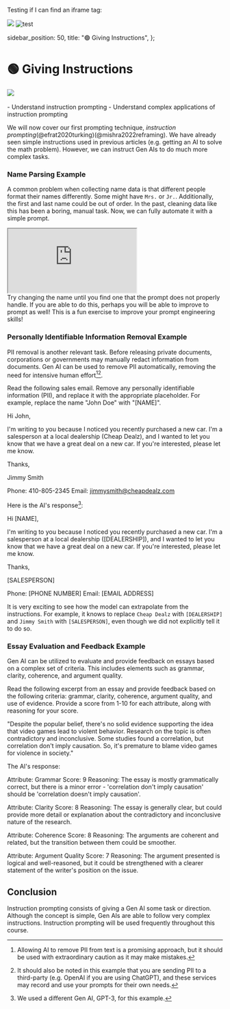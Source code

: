 Testing if I can find an iframe tag:

<Image src="test1" />
<Image src="test2" alt="test" />

  sidebar_position: 50,
  title: "🟢 Giving Instructions",
};

# 🟢 Giving Instructions

<div style={{ textAlign: "center" }}>
  <Image
    src={"/docs/assets/basics/instruction_prompt.svg"}
    width={1070}
    height={404}
    style={{
      width: "100%",
      height: "300px",
      verticalAlign: "top",
      margin: "auto",
    }}
  />
</div>
<br />

<Takeaways>
  - Understand instruction prompting 
  - Understand complex applications of instruction prompting
</Takeaways>

We will now cover our first prompting technique, _instruction prompting_(@efrat2020turking)(@mishra2022reframing). We have already seen simple instructions used in previous articles (e.g. getting an AI to solve the math problem). However,
we can instruct Gen AIs to do much more complex tasks.

### Name Parsing Example

A common problem when collecting name data is that different people format their names differently. Some might have `Mrs.` or `Jr.`. Additionally, the first and last name could be out of order. In the past, cleaning data like this has been a boring, manual task. Now, we can fully automate it with a simple prompt.

<iframe
  src="https://embed.learnprompting.org/embed?config=eyJ0b3BQIjowLCJ0ZW1wZXJhdHVyZSI6MCwibWF4VG9rZW5zIjoyNTYsIm91dHB1dCI6IlNtaXRoLCBKb2huIiwicHJvbXB0IjoiQSB1c2VyIGhhcyBpbnB1dCB0aGVpciBmaXJzdCBhbmQgbGFzdCBuYW1lIGludG8gYSBmb3JtLiBXZSBkb24ndCBrbm93IGluIHdoaWNoIG9yZGVyIHRoZWlyIGZpcnN0IG5hbWUgYW5kIGxhc3QgbmFtZSBhcmUsIGJ1dCB3ZSBuZWVkIGl0IHRvIGJlIGluIHRoaXMgZm9ybWF0ICc8TGFzdCBuYW1lPiwgPEZpcnN0IG5hbWU%2BJy4gXG5cblBsZWFzZSBjb252ZXJ0IHRoZSBmb2xsb3dpbmcgbmFtZSBpbiB0aGUgZXhwZWN0ZWQgZm9ybWF0OiBKb2huIFNtaXRoIiwibW9kZWwiOiJncHQtMy41LXR1cmJvIn0%3D"
  style={{
    width: "100%",
    height: "400px",
    border: "0",
    borderRadius: "4px",
    overflow: "hidden",
  }}
  sandbox="allow-forms allow-modals allow-popups allow-presentation allow-same-origin allow-scripts"
></iframe>

<br />
Try changing the name until you find one that the prompt does not properly handle.
If you are able to do this, perhaps you will be able to improve to prompt as well!
This is a fun exercise to improve your prompt engineering skills!

### Personally Identifiable Information Removal Example

PII removal is another relevant task. Before releasing private documents, corporations or governments may manually redact information from documents. Gen AI can be used to remove PII automatically, removing the need for intensive human effort[^a][^b].

<AIInput>
Read the following sales email. Remove any personally identifiable information (PII),
and replace it with the appropriate placeholder. For example, replace the name "John Doe"
with "[NAME]".

Hi John,

I'm writing to you because I noticed you recently purchased a new car. I'm a salesperson
at a local dealership (Cheap Dealz), and I wanted to let you know that we have a great deal on a new
car. If you're interested, please let me know.

Thanks,

Jimmy Smith

Phone: 410-805-2345
Email: jimmysmith@cheapdealz.com

</AIInput>

Here is the AI's response[^c]:

<AIOutput>
Hi [NAME],

I'm writing to you because I noticed you recently purchased a new car. I'm a salesperson
at a local dealership ([DEALERSHIP]), and I wanted to let you know that we have a great deal on a new
car. If you're interested, please let me know.

Thanks,

[SALESPERSON]

Phone: [PHONE NUMBER]
Email: [EMAIL ADDRESS]

</AIOutput>

It is very exciting to see how the model can extrapolate from the instructions. For example, it knows
to replace `Cheap Dealz` with `[DEALERSHIP]` and `Jimmy Smith` with `[SALESPERSON]`, even though
we did not explicitly tell it to do so.

### Essay Evaluation and Feedback Example

Gen AI can be utilized to evaluate and provide feedback on essays based on a complex set of criteria. This includes elements such as grammar, clarity, coherence, and argument quality.

<AIInput>
Read the following excerpt from an essay and provide feedback based on the following criteria: grammar, clarity, coherence, argument quality, and use of evidence. Provide a score from 1-10 for each attribute, along with reasoning for your score.

"Despite the popular belief, there's no solid evidence supporting the idea that video games lead to violent behavior. Research on the topic is often contradictory and inconclusive. Some studies found a correlation, but correlation don't imply causation. So, it's premature to blame video games for violence in society."

</AIInput>

The AI's response:

<AIOutput>
Attribute: Grammar
Score: 9
Reasoning: The essay is mostly grammatically correct, but there is a minor error - 'correlation don't imply causation' should be 'correlation doesn't imply causation'.

Attribute: Clarity
Score: 8
Reasoning: The essay is generally clear, but could provide more detail or explanation about the contradictory and inconclusive nature of the research.

Attribute: Coherence
Score: 8
Reasoning: The arguments are coherent and related, but the transition between them could be smoother.

Attribute: Argument Quality
Score: 7
Reasoning: The argument presented is logical and well-reasoned, but it could be strengthened with a clearer statement of the writer's position on the issue.

</AIOutput>

## Conclusion

Instruction prompting consists of giving a Gen AI some task or direction. Although the concept is simple, Gen AIs are able to follow very complex instructions. Instruction prompting will be used frequently throughout this course.

[^a]: Allowing AI to remove PII from text is a promising approach, but it should be used with extraordinary caution as it may make mistakes.
[^b]: It should also be noted in this example that you are sending PII to a third-party (e.g. OpenAI if you are using ChatGPT), and these services may record and use your prompts for their own needs.
[^c]: We used a different Gen AI, GPT-3, for this example.
